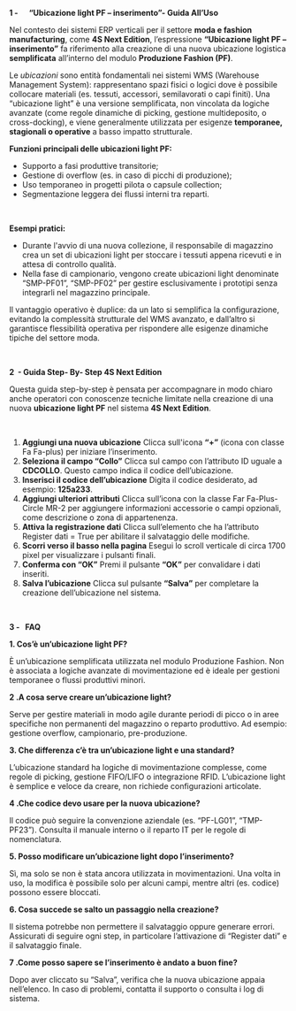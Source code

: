 **1 -      “Ubicazione light PF – inserimento”- Guida All’Uso**

Nel contesto dei sistemi ERP verticali per il settore **moda e fashion manufacturing**, come **4S Next Edition**, l’espressione **“Ubicazione light PF – inserimento”** fa riferimento alla creazione di una nuova ubicazione logistica **semplificata** all’interno del modulo **Produzione Fashion (PF)**.

Le *ubicazioni* sono entità fondamentali nei sistemi WMS (Warehouse Management System): rappresentano spazi fisici o logici dove è possibile collocare materiali (es. tessuti, accessori, semilavorati o capi finiti). Una “ubicazione light” è una versione semplificata, non vincolata da logiche avanzate (come regole dinamiche di picking, gestione multideposito, o cross-docking), e viene generalmente utilizzata per esigenze **temporanee, stagionali o operative** a basso impatto strutturale.

**Funzioni principali delle ubicazioni light PF:**

* Supporto a fasi produttive transitorie;
* Gestione di overflow (es. in caso di picchi di produzione);
* Uso temporaneo in progetti pilota o capsule collection;
* Segmentazione leggera dei flussi interni tra reparti.

 

**Esempi pratici:**

* Durante l'avvio di una nuova collezione, il responsabile di magazzino crea un set di ubicazioni light per stoccare i tessuti appena ricevuti e in attesa di controllo qualità.
* Nella fase di campionario, vengono create ubicazioni light denominate “SMP-PF01”, “SMP-PF02” per gestire esclusivamente i prototipi senza integrarli nel magazzino principale.

Il vantaggio operativo è duplice: da un lato si semplifica la configurazione, evitando la complessità strutturale del WMS avanzato, e dall’altro si garantisce flessibilità operativa per rispondere alle esigenze dinamiche tipiche del settore moda.

 

**2  - Guida Step- By- Step 4S Next Edition**

Questa guida step-by-step è pensata per accompagnare in modo chiaro anche operatori con conoscenze tecniche limitate nella creazione di una nuova **ubicazione light PF** nel sistema **4S Next Edition**.

 

1. **Aggiungi una nuova ubicazione** Clicca sull'icona **“+”** (icona con classe Fa Fa-plus) per iniziare l’inserimento.
2. **Seleziona il campo “Collo”** Clicca sul campo con l’attributo ID uguale a **CDCOLLO**. Questo campo indica il codice dell’ubicazione.
3. **Inserisci il codice dell’ubicazione** Digita il codice desiderato, ad esempio: **125a233**.
4. **Aggiungi ulteriori attributi** Clicca sull’icona con la classe Far Fa-Plus-Circle MR-2 per aggiungere informazioni accessorie o campi opzionali, come descrizione o zona di appartenenza.
5. **Attiva la registrazione dati** Clicca sull’elemento che ha l’attributo Register dati = True per abilitare il salvataggio delle modifiche.
6. **Scorri verso il basso nella pagina** Esegui lo scroll verticale di circa 1700 pixel per visualizzare i pulsanti finali.
7. **Conferma con “OK”** Premi il pulsante **“OK”** per convalidare i dati inseriti.
8. **Salva l’ubicazione** Clicca sul pulsante **“Salva”** per completare la creazione dell’ubicazione nel sistema.

 

**3 -   FAQ**

**1. Cos’è un’ubicazione light PF?**

È un’ubicazione semplificata utilizzata nel modulo Produzione Fashion. Non è associata a logiche avanzate di movimentazione ed è ideale per gestioni temporanee o flussi produttivi minori.

**2 .A cosa serve creare un’ubicazione light?**

Serve per gestire materiali in modo agile durante periodi di picco o in aree specifiche non permanenti del magazzino o reparto produttivo. Ad esempio: gestione overflow, campionario, pre-produzione.

**3. Che differenza c’è tra un’ubicazione light e una standard?**

L’ubicazione standard ha logiche di movimentazione complesse, come regole di picking, gestione FIFO/LIFO o integrazione RFID. L’ubicazione light è semplice e veloce da creare, non richiede configurazioni articolate.

**4 .Che codice devo usare per la nuova ubicazione?**

Il codice può seguire la convenzione aziendale (es. “PF-LG01”, “TMP-PF23”). Consulta il manuale interno o il reparto IT per le regole di nomenclatura.

**5. Posso modificare un’ubicazione light dopo l’inserimento?**

Sì, ma solo se non è stata ancora utilizzata in movimentazioni. Una volta in uso, la modifica è possibile solo per alcuni campi, mentre altri (es. codice) possono essere bloccati.

**6. Cosa succede se salto un passaggio nella creazione?**

Il sistema potrebbe non permettere il salvataggio oppure generare errori. Assicurati di seguire ogni step, in particolare l’attivazione di “Register dati” e il salvataggio finale.

**7 .Come posso sapere se l’inserimento è andato a buon fine?**

Dopo aver cliccato su “Salva”, verifica che la nuova ubicazione appaia nell’elenco. In caso di problemi, contatta il supporto o consulta i log di sistema.